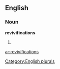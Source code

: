 ==English==

===Noun===
'''revivifications'''

# {{plural of|[[revivification]]}}

[[Category:English plurals]]

[[ar:revivifications]]
